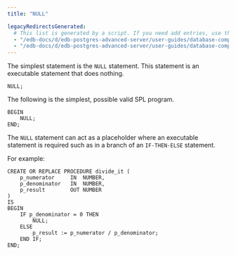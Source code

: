 ```yaml
---
title: "NULL"

legacyRedirectsGenerated:
  # This list is generated by a script. If you need add entries, use the `legacyRedirects` key.
  - "/edb-docs/d/edb-postgres-advanced-server/user-guides/database-compatibility-stored-procedural-language-guide/13/null.html"
  - "/edb-docs/d/edb-postgres-advanced-server/user-guides/database-compatibility-stored-procedural-language-guide/latest/null.html"
---
```


<div id="null" class="registered_link"></div>

The simplest statement is the `NULL` statement. This statement is an executable statement that does nothing.

```text
NULL;
```

The following is the simplest, possible valid SPL program.

```text
BEGIN
    NULL;
END;
```

The `NULL` statement can act as a placeholder where an executable statement is required such as in a branch of an `IF-THEN-ELSE` statement.

For example:

```text
CREATE OR REPLACE PROCEDURE divide_it (
    p_numerator     IN  NUMBER,
    p_denominator   IN  NUMBER,
    p_result        OUT NUMBER
)
IS
BEGIN
    IF p_denominator = 0 THEN
        NULL;
    ELSE
        p_result := p_numerator / p_denominator;
    END IF;
END;
```
